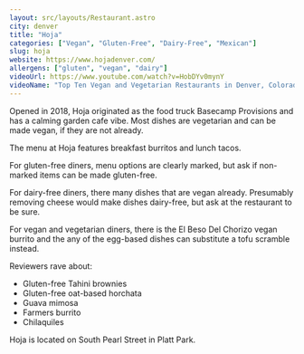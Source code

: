 ```yaml
---
layout: src/layouts/Restaurant.astro
city: denver
title: "Hoja"
categories: ["Vegan", "Gluten-Free", "Dairy-Free", "Mexican"]
slug: hoja
website: https://www.hojadenver.com/
allergens: ["gluten", "vegan", "dairy"]
videoUrl: https://www.youtube.com/watch?v=HobDYv0mynY
videoName: "Top Ten Vegan and Vegetarian Restaurants in Denver, Colorado"
---
```


Opened in 2018, Hoja originated as the food truck Basecamp Provisions and has a calming garden cafe vibe. Most dishes are vegetarian and can be made vegan, if they are not already.

The menu at Hoja features breakfast burritos and lunch tacos.

For gluten-free diners, menu options are clearly marked, but ask if non-marked items can be made gluten-free.

For dairy-free diners, there many dishes that are vegan already. Presumably removing cheese would make dishes dairy-free, but ask at the restaurant to be sure.

For vegan and vegetarian diners, there is the El Beso Del Chorizo vegan burrito and the any of the egg-based dishes can substitute a tofu scramble instead.

Reviewers rave about:
* Gluten-free Tahini brownies
* Gluten-free oat-based horchata
* Guava mimosa
* Farmers burrito
* Chilaquiles

Hoja is located on South Pearl Street in Platt Park.
